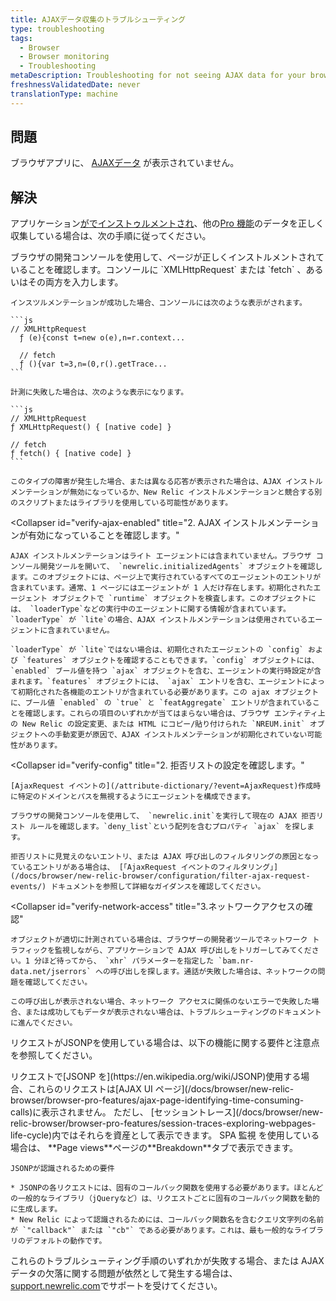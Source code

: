 ```yaml
---
title: AJAXデータ収集のトラブルシューティング
type: troubleshooting
tags:
  - Browser
  - Browser monitoring
  - Troubleshooting
metaDescription: Troubleshooting for not seeing AJAX data for your browser app.
freshnessValidatedDate: never
translationType: machine
---
```


## 問題

ブラウザアプリに、 [AJAXデータ](/docs/browser/new-relic-browser/browser-pro-features/ajax-page-identifying-time-consuming-calls) が表示されていません。

## 解決

アプリケーション[が<InlinePopover type="browser"/>でインストゥルメントされ](/docs/browser/new-relic-browser/installation-configuration/troubleshooting-browser-monitoring-installation)、他の[Pro 機能](/docs/browser/new-relic-browser/browser-pro-features)のデータを正しく収集している場合は、次の手順に従ってください。

<CollapserGroup>
  <Collapser
    id="verify-instrumentation"
    title="1. ページがインストルメントされていることを確認します。"
  >
    ブラウザの開発コンソールを使用して、ページが正しくインストルメントされていることを確認します。コンソールに `XMLHttpRequest` または `fetch` 、あるいはその両方を入力します。

    インスツルメンテーションが成功した場合、コンソールには次のような表示がされます。

    ```js
    // XMLHttpRequest
      ƒ (e){const t=new o(e),n=r.context...

      // fetch
      ƒ (){var t=3,n=(0,r().getTrace...
    ```

    計測に失敗した場合は、次のような表示になります。

    ```js
    // XMLHttpRequest
    ƒ XMLHttpRequest() { [native code] }

    // fetch 
    ƒ fetch() { [native code] }
    ```

    このタイプの障害が発生した場合、または異なる応答が表示された場合は、AJAX インストルメンテーションが無効になっているか、New Relic インストルメンテーションと競合する別のスクリプトまたはライブラリを使用している可能性があります。
  </Collapser>

  <Collapser
    id="verify-ajax-enabled"
    title="2. AJAX インストルメンテーションが有効になっていることを確認します。"
  >
    AJAX インストルメンテーションはライト エージェントには含まれていません。ブラウザ コンソール開発ツールを開いて、 `newrelic.initializedAgents` オブジェクトを確認します。このオブジェクトには、ページ上で実行されているすべてのエージェントのエントリが含まれています。通常、1 ページにはエージェントが 1 人だけ存在します。初期化されたエージェント オブジェクトで `runtime` オブジェクトを検査します。このオブジェクトには、 `loaderType`などの実行中のエージェントに関する情報が含まれています。`loaderType` が `lite`の場合、AJAX インストルメンテーションは使用されているエージェントに含まれていません。

    `loaderType` が `lite`ではない場合は、初期化されたエージェントの `config` および `features` オブジェクトを確認することもできます。`config` オブジェクトには、 `enabled` ブール値を持つ `ajax` オブジェクトを含む、エージェントの実行時設定が含まれます。`features` オブジェクトには、 `ajax` エントリを含む、エージェントによって初期化された各機能のエントリが含まれている必要があります。この ajax オブジェクトに、ブール値 `enabled` の `true` と `featAggregate` エントリが含まれていることを確認します。これらの項目のいずれかが当てはまらない場合は、ブラウザ エンティティ上の New Relic の設定変更、または HTML にコピー/貼り付けられた `NREUM.init` オブジェクトへの手動変更が原因で、AJAX インストルメンテーションが初期化されていない可能性があります。
  </Collapser>

  <Collapser
    id="verify-config"
    title="2. 拒否リストの設定を確認します。"
  >
    [AjaxRequest イベントの](/attribute-dictionary/?event=AjaxRequest)作成時に特定のドメインとパスを無視するようにエージェントを構成できます。

    ブラウザの開発コンソールを使用して、 `newrelic.init`を実行して現在の AJAX 拒否リスト ルールを確認します。`deny_list`という配列を含むプロパティ `ajax` を探します。

    拒否リストに見覚えのないエントリ、または AJAX 呼び出しのフィルタリングの原因となっているエントリがある場合は、 [「AjaxRequest イベントのフィルタリング」](/docs/browser/new-relic-browser/configuration/filter-ajax-request-events/) ドキュメントを参照して詳細なガイダンスを確認してください。
  </Collapser>

  <Collapser
    id="verify-network-access"
    title="3.ネットワークアクセスの確認"
  >
    オブジェクトが適切に計測されている場合は、ブラウザーの開発者ツールでネットワーク トラフィックを監視しながら、アプリケーションで AJAX 呼び出しをトリガーしてみてください。1 分ほど待ってから、 `xhr` パラメーターを指定した `bam.nr-data.net/jserrors` への呼び出しを探します。通話が失敗した場合は、ネットワークの問題を確認してください。

    この呼び出しが表示されない場合、ネットワーク アクセスに関係のないエラーで失敗した場合、または成功してもデータが表示されない場合は、トラブルシューティングのドキュメントに進んでください。
  </Collapser>
</CollapserGroup>

リクエストがJSONPを使用している場合は、以下の機能に関する要件と注意点を参照してください。

<CollapserGroup>
  <Collapser
    id="jsonp"
    title="JSONPの要件"
  >
    リクエストで[JSONP を](https://en.wikipedia.org/wiki/JSONP)使用する場合、これらのリクエストは[AJAX UI ページ](/docs/browser/new-relic-browser/browser-pro-features/ajax-page-identifying-time-consuming-calls)に表示されません。 ただし、 [セッショントレース](/docs/browser/new-relic-browser/browser-pro-features/session-traces-exploring-webpages-life-cycle)内ではそれらを資産として表示できます。 SPA 監視 を使用している場合は、 <DNT>**Page views**</DNT>ページの<DNT>**Breakdown**</DNT>タブで表示できます。

    JSONPが認識されるための要件

    * JSONPの各リクエストには、固有のコールバック関数を使用する必要があります。ほとんどの一般的なライブラリ（jQueryなど）は、リクエストごとに固有のコールバック関数を動的に生成します。
    * New Relic によって認識されるためには、コールバック関数名を含むクエリ文字列の名前が `"callback"` または `"cb"` である必要があります。これは、最も一般的なライブラリのデフォルトの動作です。
  </Collapser>
</CollapserGroup>

これらのトラブルシューティング手順のいずれかが失敗する場合、または AJAX データの欠落に関する問題が依然として発生する場合は、 [support.newrelic.com](https://support.newrelic.com)でサポートを受けてください。
